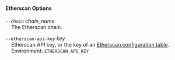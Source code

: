 #### Etherscan Options

`--chain` _chain_name_  
&nbsp;&nbsp;&nbsp;&nbsp;The Etherscan chain.

`--etherscan-api-key` _key_  
&nbsp;&nbsp;&nbsp;&nbsp;Etherscan API key, or the key of an [Etherscan configuration table](/reference/config/etherscan#etherscan).  
&nbsp;&nbsp;&nbsp;&nbsp;Environment: `ETHERSCAN_API_KEY`
